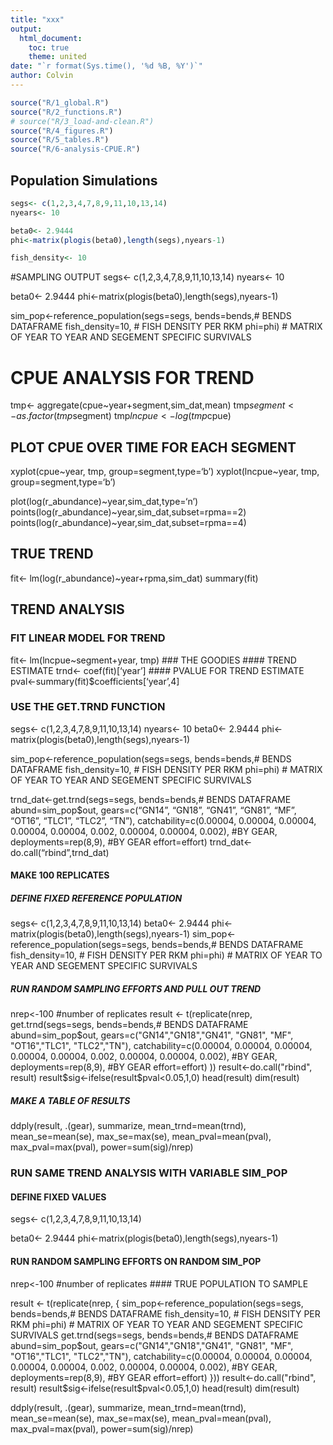 ```yaml
---
title: "xxx"
output:
  html_document:
    toc: true
    theme: united
date: "`r format(Sys.time(), '%d %B, %Y')`"
author: Colvin
---
```


<!--

rmarkdown::render("index.Rmd")
-->



```r
source("R/1_global.R")
source("R/2_functions.R")
# source("R/3_load-and-clean.R")
source("R/4_figures.R")
source("R/5_tables.R")
source("R/6-analysis-CPUE.R")
``` 


## Population Simulations

```r
segs<- c(1,2,3,4,7,8,9,11,10,13,14)
nyears<- 10

beta0<- 2.9444
phi<-matrix(plogis(beta0),length(segs),nyears-1)

fish_density<- 10
```

#SAMPLING OUTPUT 
segs<- c(1,2,3,4,7,8,9,11,10,13,14)
nyears<- 10

beta0<- 2.9444
phi<-matrix(plogis(beta0),length(segs),nyears-1)

sim_pop<-reference_population(segs=segs,
    bends=bends,# BENDS DATAFRAME
    fish_density=10, # FISH DENSITY PER RKM
    phi=phi) # MATRIX OF YEAR TO YEAR AND SEGEMENT SPECIFIC SURVIVALS

# CPUE ANALYSIS FOR TREND
tmp<- aggregate(cpue~year+segment,sim_dat,mean)
tmp$segment<- as.factor(tmp$segment)
tmp$lncpue<- log(tmp$cpue)

## PLOT CPUE OVER TIME FOR EACH SEGMENT
xyplot(cpue~year, tmp, group=segment,type='b')
xyplot(lncpue~year, tmp, group=segment,type='b')

  plot(log(r_abundance)~year,sim_dat,type='n')
  points(log(r_abundance)~year,sim_dat,subset=rpma==2)
  points(log(r_abundance)~year,sim_dat,subset=rpma==4)

## TRUE TREND
fit<- lm(log(r_abundance)~year+rpma,sim_dat)
summary(fit)

## TREND ANALYSIS
### FIT LINEAR MODEL FOR TREND
  fit<- lm(lncpue~segment+year, tmp)
### THE GOODIES
#### TREND ESTIMATE
  trnd<- coef(fit)['year']
#### PVALUE FOR TREND ESTIMATE
  pval<-summary(fit)$coefficients['year',4]


### USE THE GET.TRND FUNCTION
  segs<- c(1,2,3,4,7,8,9,11,10,13,14)
  nyears<- 10
  beta0<- 2.9444
  phi<-matrix(plogis(beta0),length(segs),nyears-1)

sim_pop<-reference_population(segs=segs,
    bends=bends,# BENDS DATAFRAME
    fish_density=10, # FISH DENSITY PER RKM
    phi=phi) # MATRIX OF YEAR TO YEAR AND SEGEMENT SPECIFIC SURVIVALS

  trnd_dat<-get.trnd(segs=segs,
         bends=bends,# BENDS DATAFRAME
         abund=sim_pop$out,
         gears=c("GN14", "GN18", "GN41", "GN81", "MF", "OT16", "TLC1", "TLC2", "TN"),
         catchability=c(0.00004, 0.00004, 0.00004, 0.00004, 0.00004, 0.002, 0.00004, 0.00004, 0.002), #BY GEAR,
         deployments=rep(8,9), #BY GEAR
         effort=effort)
  trnd_dat<-do.call("rbind",trnd_dat)

#### MAKE 100 REPLICATES
##### DEFINE FIXED REFERENCE POPULATION
  segs<- c(1,2,3,4,7,8,9,11,10,13,14)
  beta0<- 2.9444
  phi<-matrix(plogis(beta0),length(segs),nyears-1)
  sim_pop<-reference_population(segs=segs,
                              bends=bends,# BENDS DATAFRAME
                              fish_density=10, # FISH DENSITY PER RKM
                              phi=phi) # MATRIX OF YEAR TO YEAR AND SEGEMENT SPECIFIC SURVIVALS

##### RUN RANDOM SAMPLING EFFORTS AND PULL OUT TREND
nrep<-100 #number of replicates
result <- t(replicate(nrep, get.trnd(segs=segs,
    bends=bends,# BENDS DATAFRAME
    abund=sim_pop$out,
    gears=c("GN14","GN18","GN41", "GN81", "MF", "OT16","TLC1", "TLC2","TN"),
    catchability=c(0.00004, 0.00004, 0.00004, 0.00004, 0.00004, 0.002, 0.00004, 0.00004, 0.002), #BY GEAR,
    deployments=rep(8,9), #BY GEAR
    effort=effort)
    ))
  result<-do.call("rbind", result)
  result$sig<-ifelse(result$pval<0.05,1,0)
  head(result)
  dim(result)


##### MAKE A TABLE OF RESULTS
  ddply(result, .(gear), summarize,
      mean_trnd=mean(trnd),
      mean_se=mean(se),
      max_se=max(se),
      mean_pval=mean(pval),
      max_pval=max(pval),
      power=sum(sig)/nrep)






### RUN SAME TREND ANALYSIS WITH VARIABLE SIM_POP
#### DEFINE FIXED VALUES
segs<- c(1,2,3,4,7,8,9,11,10,13,14)

beta0<- 2.9444
phi<-matrix(plogis(beta0),length(segs),nyears-1)

#### RUN RANDOM SAMPLING EFFORTS ON RANDOM SIM_POP
nrep<-100 #number of replicates
#### TRUE POPULATION TO SAMPLE

result <- t(replicate(nrep, 
    {
    sim_pop<-reference_population(segs=segs,
        bends=bends,# BENDS DATAFRAME
        fish_density=10, # FISH DENSITY PER RKM
        phi=phi) # MATRIX OF YEAR TO YEAR AND SEGEMENT SPECIFIC SURVIVALS
    get.trnd(segs=segs,
       bends=bends,# BENDS DATAFRAME
       abund=sim_pop$out,
       gears=c("GN14","GN18","GN41", "GN81", "MF", "OT16","TLC1", "TLC2","TN"),
       catchability=c(0.00004, 0.00004, 0.00004, 0.00004, 0.00004, 0.002, 0.00004, 0.00004, 0.002), #BY GEAR,
       deployments=rep(8,9), #BY GEAR
       effort=effort)
    }))
  result<-do.call("rbind", result)
  result$sig<-ifelse(result$pval<0.05,1,0)
  head(result)
  dim(result)
  
  ddply(result, .(gear), summarize,
        mean_trnd=mean(trnd),
        mean_se=mean(se),
        max_se=max(se),
        mean_pval=mean(pval),
        max_pval=max(pval),
        power=sum(sig)/nrep)

